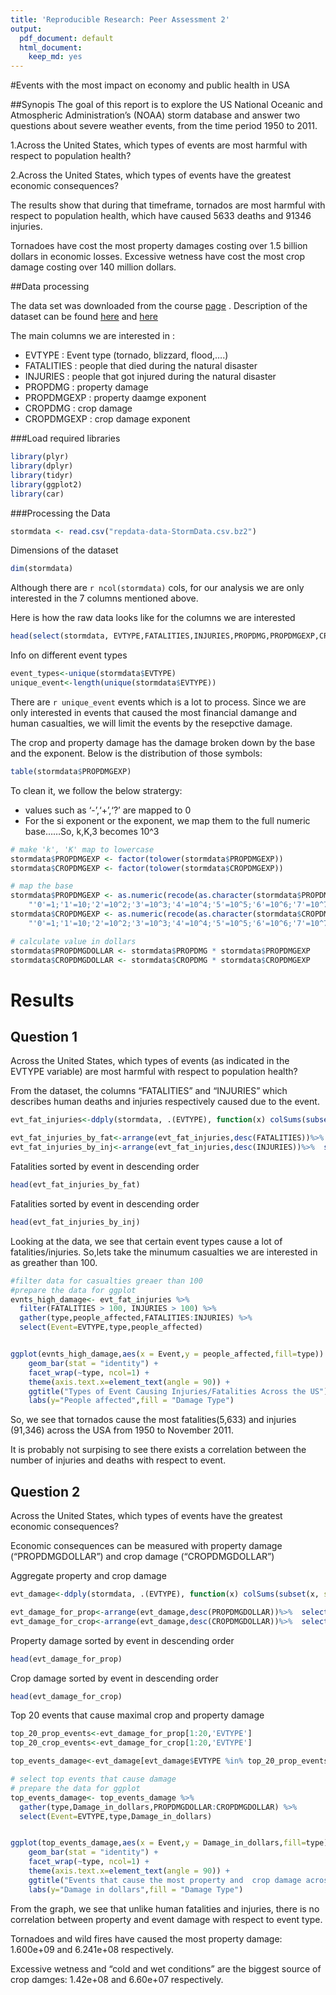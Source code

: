 ```yaml
---
title: 'Reproducible Research: Peer Assessment 2'
output:
  pdf_document: default
  html_document:
    keep_md: yes
---
```


#Events with the most impact on economy and public health in USA

##Synopis
The goal of this report is to explore the US National Oceanic and Atmospheric Administration’s (NOAA) storm database and answer two questions about severe weather events, from the time period 1950 to 2011.

1.Across the United States, which types of events are most harmful with respect to population health?

2.Across the United States, which types of events have the greatest economic consequences?

The results show that during that timeframe, tornados are most harmful with respect to population health, which have caused 5633 deaths and 91346 injuries.

Tornadoes have cost the most property damages costing over 1.5 billion dollars in economic losses.
Excessive wetness have cost the most crop damage costing over 140 million dollars.


##Data processing

The data set was downloaded from the course [page](https://d396qusza40orc.cloudfront.net/repdata%2Fdata%2FStormData.csv.bz2) . Description of the dataset can be found [here](https://d396qusza40orc.cloudfront.net/repdata%2Fpeer2_doc%2Fpd01016005curr.pdf) and [here](https://d396qusza40orc.cloudfront.net/repdata%2Fpeer2_doc%2FNCDC%20Storm%20Events-FAQ%20Page.pdf)

The main columns we are interested in :

- EVTYPE : Event type (tornado, blizzard, flood,....)
- FATALITIES : people that died during the natural disaster
- INJURIES : people that got injured  during the natural disaster
- PROPDMG : property damage
- PROPDMGEXP : property daamge exponent
- CROPDMG	: crop damage
- CROPDMGEXP : crop damage exponent

###Load required libraries
```r
library(plyr)
library(dplyr)
library(tidyr)
library(ggplot2)
library(car)
```


###Processing the Data
```r
stormdata <- read.csv("repdata-data-StormData.csv.bz2")
```

Dimensions of the dataset
```r
dim(stormdata)
```

Although there are `r ncol(stormdata)` cols, for our analysis we are only interested in the 7 columns mentioned above.

Here is how the raw data looks like for the columns we are interested
```r
head(select(stormdata, EVTYPE,FATALITIES,INJURIES,PROPDMG,PROPDMGEXP,CROPDMG,CROPDMGEXP))
```


Info on different event types
```r
event_types<-unique(stormdata$EVTYPE)
unique_event<-length(unique(stormdata$EVTYPE))
```

There are `r unique_event` events which is a lot to process. Since we are only interested in events that caused the most financial damange and human casualties, we will limit the events by the resepctive damage.



The crop and property damage has the damage broken down by the base and the exponent.
Below is the distribution of those symbols:

```r
table(stormdata$PROPDMGEXP)
```

To clean it, we follow the below stratergy:

- values such as '-','+','?' are mapped to 0
- For the si exponent or the exponent, we map them to the full numeric base......So, k,K,3 becomes 10^3

```r
# make 'k', 'K' map to lowercase
stormdata$PROPDMGEXP <- factor(tolower(stormdata$PROPDMGEXP))
stormdata$CROPDMGEXP <- factor(tolower(stormdata$CROPDMGEXP))

# map the base
stormdata$PROPDMGEXP <- as.numeric(recode(as.character(stormdata$PROPDMGEXP), 
    "'0'=1;'1'=10;'2'=10^2;'3'=10^3;'4'=10^4;'5'=10^5;'6'=10^6;'7'=10^7;'8'=10^8;'b'=10^9;'h'=10^2;'k'=10^3;'m'=10^6;'-'=0;'?'=0;'+'=0"))
stormdata$CROPDMGEXP <- as.numeric(recode(as.character(stormdata$CROPDMGEXP), 
    "'0'=1;'1'=10;'2'=10^2;'3'=10^3;'4'=10^4;'5'=10^5;'6'=10^6;'7'=10^7;'8'=10^8;'b'=10^9;'h'=10^2;'k'=10^3;'m'=10^6;'-'=0;'?'=0;'+'=0"))

# calculate value in dollars
stormdata$PROPDMGDOLLAR <- stormdata$PROPDMG * stormdata$PROPDMGEXP
stormdata$CROPDMGDOLLAR <- stormdata$CROPDMG * stormdata$CROPDMGEXP

```

# Results

## Question 1
Across the United States, which types of events (as indicated in the EVTYPE variable) are most harmful with respect to population health?

From the dataset, the columns "FATALITIES" and "INJURIES" which describes human deaths and injuries respectively caused due to the event.


```r
evt_fat_injuries<-ddply(stormdata, .(EVTYPE), function(x) colSums(subset(x, select= c(FATALITIES,INJURIES))))

evt_fat_injuries_by_fat<-arrange(evt_fat_injuries,desc(FATALITIES))%>%  select(EVTYPE,FATALITIES) 
evt_fat_injuries_by_inj<-arrange(evt_fat_injuries,desc(INJURIES))%>%  select(EVTYPE,INJURIES) 

```

Fatalities sorted by event in descending order

```r
head(evt_fat_injuries_by_fat)
```

Fatalities sorted by event in descending order
```r
head(evt_fat_injuries_by_inj)
```

Looking at the data, we see that certain event types cause a lot of fatalities/injuries. So,lets take the minumum casualties we are interested in as greather than 100.

```r
#filter data for casualties greaer than 100
#prepare the data for ggplot
evnts_high_damage<- evt_fat_injuries %>% 
  filter(FATALITIES > 100, INJURIES > 100) %>% 
  gather(type,people_affected,FATALITIES:INJURIES) %>% 
  select(Event=EVTYPE,type,people_affected)


ggplot(evnts_high_damage,aes(x = Event,y = people_affected,fill=type)) + 
    geom_bar(stat = "identity") +
    facet_wrap(~type, ncol=1) +
    theme(axis.text.x=element_text(angle = 90)) + 
    ggtitle("Types of Event Causing Injuries/Fatalities Across the US") + 
    labs(y="People affected",fill = "Damage Type")

```

So, we see that tornados cause the most fatalities(5,633) and injuries (91,346) across the USA from 1950 to November 2011.

It is probably not surpising to see there exists a correlation between the number of injuries and deaths with respect to event.


## Question 2
Across the United States, which types of events have the greatest economic consequences?

Economic consequences can be measured with property damage ("PROPDMGDOLLAR") and crop damage ("CROPDMGDOLLAR")

Aggregate property and crop damage
```r
evt_damage<-ddply(stormdata, .(EVTYPE), function(x) colSums(subset(x, select= c(PROPDMGDOLLAR,CROPDMGDOLLAR))))

evt_damage_for_prop<-arrange(evt_damage,desc(PROPDMGDOLLAR))%>%  select(EVTYPE,PROPDMGDOLLAR) 
evt_damage_for_crop<-arrange(evt_damage,desc(CROPDMGDOLLAR))%>%  select(EVTYPE,CROPDMGDOLLAR) 

```

Property damage sorted by event in descending order

```r
head(evt_damage_for_prop)
```

Crop damage sorted by event in descending order
```r
head(evt_damage_for_crop)
```

Top 20 events that cause maximal crop and property damage
``` r

top_20_prop_events<-evt_damage_for_prop[1:20,'EVTYPE']
top_20_crop_events<-evt_damage_for_crop[1:20,'EVTYPE']

top_events_damage<-evt_damage[evt_damage$EVTYPE %in% top_20_prop_events | evt_damage$EVTYPE %in% top_20_crop_events , ]
```


```r
# select top events that cause damage
# prepare the data for ggplot
top_events_damage<- top_events_damage %>% 
  gather(type,Damage_in_dollars,PROPDMGDOLLAR:CROPDMGDOLLAR) %>% 
  select(Event=EVTYPE,type,Damage_in_dollars)


ggplot(top_events_damage,aes(x = Event,y = Damage_in_dollars,fill=type)) + 
    geom_bar(stat = "identity") +
    facet_wrap(~type, ncol=1) +
    theme(axis.text.x=element_text(angle = 90)) + 
    ggtitle("Events that cause the most property and  crop damage across the US") + 
    labs(y="Damage in dollars",fill = "Damage Type")

```

From the graph, we see that unlike human fatalities and injuries, there is no correlation between property and event damage with respect to event type.

Tornadoes and wild fires have caused the most property damage: 1.600e+09 and 6.241e+08 respectively.

Excessive wetness and "cold and wet conditions" are the biggest source of crop damges: 1.42e+08 and 6.60e+07 respectively.




